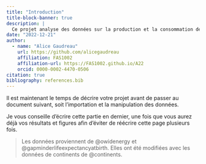 ```yaml
---
title: "Introduction"
title-block-banner: true
description: | 
  Ce projet analyse des données sur la production et la consommation de différentes sources d'énergie dans le monde.
date: "2022-12-21"
author:
  - name: "Alice Gaudreau"
    url: https://github.com/alicegaudreau
    affiliation: FAS1002
    affiliation-url: https://FAS1002.github.io/A22
    orcid: 0000-0002-4470-0506
citation: true
bibliography: references.bib
---
```


Il est maintenant le temps de décrire votre projet avant de passer au document suivant, soit l'importation et la manipulation des données.

Je vous conseille d'écrire cette partie en dernier, une fois que vous aurez déjà vos résultats et figures afin d'éviter de réécrire cette page plusieurs fois.

> Les données proviennent de @owidenergy et @gapminderlifeexpectancyatbirth. Elles ont été modifiées avec les données de continents de @continents.
